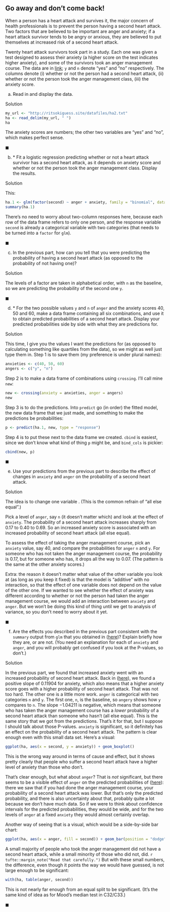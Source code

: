 ##  Go away and don't come back!


 When a person has a heart attack and survives it, the major
concern of health professionals is to prevent the person having a
second heart attack. Two factors that are believed to be important are
anger and anxiety; if a heart attack survivor tends to be angry or
anxious, they are believed to put themselves at increased risk of a
second heart attack.

Twenty heart attack survivors took part in a study. Each one was given
a test designed to assess their anxiety (a higher score on the test
indicates higher anxiety), and some of the survivors took an anger
management course. 
The data are in
[link](http://ritsokiguess.site/datafiles/ha2.txt); `y` and
`n` denote "yes" and "no" respectively. The columns denote
(i) whether or not the person had a second heart attack, (ii) whether
or not the person took the anger management class, (iii) the anxiety
score. 



(a) Read in and display the data.

Solution


```r
my_url <- "http://ritsokiguess.site/datafiles/ha2.txt"
ha <- read_delim(my_url, " ")
ha
```

     

The anxiety scores are numbers; the other two variables are "yes"
and "no", which makes perfect sense.

$\blacksquare$

(b) <a name="part:fit">*</a> 
Fit a logistic regression predicting whether or not a heart attack
survivor has a second heart attack, as it depends on anxiety score
and whether or not the person took the anger management
class. Display the results.

Solution


This:

```r
ha.1 <- glm(factor(second) ~ anger + anxiety, family = "binomial", data = ha)
summary(ha.1)
```

 

There's no need to worry about two-column responses here, because each
row of the data frame refers to only one person, and the response
variable `second` is already a categorical variable with two
categories (that needs to be turned into a `factor` for
`glm`). 

$\blacksquare$

(c) In the previous part, how can you tell that you were
predicting the probability of having a second heart attack (as
opposed to the probability of not having one)?

Solution


The levels of a factor are taken in alphabetical order, with
`n` as the baseline, so we are predicting the probability
of the second one `y`.

$\blacksquare$

(d) <a name="part:preds">*</a>
For the two possible values `y` and `n` of
`anger` and the anxiety scores 40, 50 and 60, make a data
frame containing all six combinations, and use it to obtain
predicted probabilities of a second heart attack. Display your
predicted probabilities side by side with what they are predictions
for.

Solution


This time, I give you the values I want the predictions for (as
opposed to calculating something like quartiles from the data), so
we might as well just type them in.
Step 1 is to save them (my preference is under plural names):
```r
anxieties <- c(40, 50, 60)
angers <- c("y", "n")
```

     

Step 2 is to make a data frame of combinations using
`crossing`. I'll call mine `new`:

```r
new <- crossing(anxiety = anxieties, anger = angers)
new
```

 

Step 3 is to do the predictions. Into `predict` go (in order)
the fitted model, the new data frame that we just made, and something
to make the predictions be probabilities:

```r
p <- predict(ha.1, new, type = "response")
```

 

Step 4 is to put these next to the data frame we
created. `cbind` is easiest, since we don't know what kind of
thing `p` might be, and `bind_cols` is pickier:

```r
cbind(new, p)
```

 
$\blacksquare$

(e) Use your predictions from the previous part to describe the
effect of changes in `anxiety` and `anger` on the
probability of a second heart attack.

Solution


The idea is to change one variable \emph{while leaving the other
fixed}. (This is the common refrain of "all else equal".)

Pick a level of `anger`, say `n` (it doesn't matter
which) and look at the effect of `anxiety`. The probability
of a second heart attack increases sharply from 0.17 to 0.40 to
0.69. So an increased anxiety score is associated with an
increased probability of second heart attack (all else equal).

To assess the effect of taking the anger management course, pick
an `anxiety` value, say 40, and compare the probabilities
for `anger` `n` and `y`. For someone who has
not taken the anger management course, the probability is 0.17,
but for someone who has, it drops all the way to 0.07. (The
pattern is the same at the other anxiety scores.)

Extra: the reason it doesn't matter what value of the other
variable you look at (as long as you keep it fixed) is that the
model is "additive" with no interaction, so that the effect of
one variable does not depend on the value of the other one. If we
wanted to see whether the effect of anxiety was different
according to whether or not the person had taken the anger
management course, we would add an interaction between
`anxiety` and `anger`. But we won't be doing this
kind of thing until we get to analysis of variance, so you don't
need to worry about it yet.

$\blacksquare$

(f) Are the effects you described in the previous part
consistent with the `summary` output from `glm` that
you obtained in (<a href="#part:fit">here</a>)? Explain briefly how they are, or
are not. (You need an explanation for each of `anxiety` and
`anger`, and you will probably get confused if you look at
the P-values, so don't.)

Solution


In the previous part, we found that increased anxiety went with an
increased probability of second heart attack. Back in
(<a href="#part:fit">here</a>), we found a positive slope of 0.11904 for anxiety,
which also means that a higher anxiety score goes with a higher
probability of second heart attack.
That was not too hard. The other one is a little more work.
`anger` is categorical with two categories `n` and
`y`. The first one, `n`, is the baseline, so
`angery` shows how `y` compares to `n`. The
slope $-1.04211$ is negative, which means that someone who has
taken the anger management course has a *lower* probability
of a second heart attack than someone who hasn't (all else
equal). This is the same story that we got from the predictions. 
That's it for that, but I suppose I should talk about those
P-values. 
`anxiety` is significant, so it definitely has an effect on
the probability of a second heart attack. The pattern is clear
enough even with this small data set. Here's a visual:
```r
ggplot(ha, aes(x = second, y = anxiety)) + geom_boxplot()
```

     

This is the wrong way around in terms of cause and effect, but it
shows pretty clearly that people who suffer a second heart attack have
a higher level of anxiety than those who don't.

That's clear enough, but what about `anger`? That is *not*
significant, but there seems to be a visible effect of `anger`
on the predicted probabilities of (<a href="#part:preds">here</a>): there we saw
that if you had done the anger management course, your probability of
a second heart attack was lower. But that's only the predicted
probability, and there is also uncertainty about that, probably quite
a lot because we don't have much data. So if we were to think about
confidence intervals for the predicted probabilities, they would be
wide, and for the two levels of `anger` at a fixed
`anxiety` they would almost certainly overlap.

Another way of seeing that is a visual, which would be a side-by-side
bar chart:

```r
ggplot(ha, aes(x = anger, fill = second)) + geom_bar(position = "dodge")
```

 

A small majority of people who took the anger management did not have
a second heart attack, while a small minority of those who did not,
did.
`r tufte::margin_note("Read that carefully.")` But with these small numbers, the
difference, even though it points the way we would have guessed, is
not large enough to be significant:

```r
with(ha, table(anger, second))
```

 

This is not nearly far enough from an equal split to be
significant. (It's the same kind of idea as for Mood's median test in
C32/C33.)

$\blacksquare$



